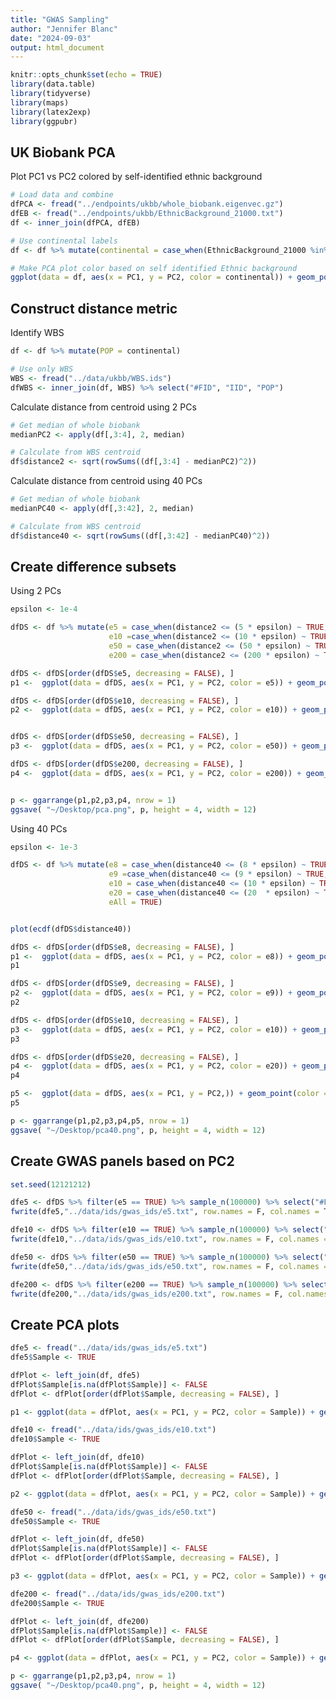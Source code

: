```yaml
---
title: "GWAS Sampling"
author: "Jennifer Blanc"
date: "2024-09-03"
output: html_document
---
```


```r
knitr::opts_chunk$set(echo = TRUE)
library(data.table)
library(tidyverse)
library(maps)
library(latex2exp)
library(ggpubr)
```

## UK Biobank PCA

Plot PC1 vs PC2 colored by self-identified ethnic background
```r
# Load data and combine
dfPCA <- fread("../endpoints/ukbb/whole_biobank.eigenvec.gz")
dfEB <- fread("../endpoints/ukbb/EthnicBackground_21000.txt")
df <- inner_join(dfPCA, dfEB)

# Use continental labels 
df <- df %>% mutate(continental = case_when(EthnicBackground_21000 %in% c(4, 4001, 4002, 4003) ~ "Africa", EthnicBackground_21000 %in% c(1, 1001, 1002, 1003) ~ "Europe", EthnicBackground_21000 %in% c(2, 2001, 2002, 2003, 2004) ~ "Mixed", EthnicBackground_21000 %in% c(3, 3001, 3002, 3003, 3004) ~ "Asia"))
```

```r
# Make PCA plot color based on self identified Ethnic background
ggplot(data = df, aes(x = PC1, y = PC2, color = continental)) + geom_point() + theme_classic(base_size = 14) + scale_color_manual(values = c("darkred", "navy", "goldenrod4", "gray50"), na.value = "gray70")
```

## Construct distance metric

Identify WBS
```r
df <- df %>% mutate(POP = continental)

# Use only WBS 
WBS <- fread("../data/ukbb/WBS.ids")
dfWBS <- inner_join(df, WBS) %>% select("#FID", "IID", "POP")
```

Calculate distance from centroid using 2 PCs
```r
# Get median of whole biobank
medianPC2 <- apply(df[,3:4], 2, median)

# Calculate from WBS centroid 
df$distance2 <- sqrt(rowSums((df[,3:4] - medianPC2)^2))
```

Calculate distance from centroid using 40 PCs
```r
# Get median of whole biobank
medianPC40 <- apply(df[,3:42], 2, median)

# Calculate from WBS centroid 
df$distance40 <- sqrt(rowSums((df[,3:42] - medianPC40)^2))
```


## Create difference subsets

Using 2 PCs
```r
epsilon <- 1e-4

dfDS <- df %>% mutate(e5 = case_when(distance2 <= (5 * epsilon) ~ TRUE, TRUE ~ FALSE),
                      e10 =case_when(distance2 <= (10 * epsilon) ~ TRUE, TRUE ~ FALSE),
                      e50 = case_when(distance2 <= (50 * epsilon) ~ TRUE, TRUE ~ FALSE),
                      e200 = case_when(distance2 <= (200 * epsilon) ~ TRUE, TRUE ~ FALSE))
```

```r
dfDS <- dfDS[order(dfDS$e5, decreasing = FALSE), ]
p1 <-  ggplot(data = dfDS, aes(x = PC1, y = PC2, color = e5)) + geom_point() + theme_classic(base_size = 14) + scale_color_manual(values = c("grey70", "darkred")) + ggtitle("e5") + theme(legend.position = "none")

dfDS <- dfDS[order(dfDS$e10, decreasing = FALSE), ]
p2 <-  ggplot(data = dfDS, aes(x = PC1, y = PC2, color = e10)) + geom_point() + theme_classic(base_size = 14) + scale_color_manual(values = c("grey70", "darkred")) + ggtitle("e10") + theme(legend.position = "none")


dfDS <- dfDS[order(dfDS$e50, decreasing = FALSE), ]
p3 <-  ggplot(data = dfDS, aes(x = PC1, y = PC2, color = e50)) + geom_point() + theme_classic(base_size = 14) + scale_color_manual(values = c("grey70", "darkred")) + ggtitle("e50") + theme(legend.position = "none")

dfDS <- dfDS[order(dfDS$e200, decreasing = FALSE), ]
p4 <-  ggplot(data = dfDS, aes(x = PC1, y = PC2, color = e200)) + geom_point(color = "darkred") + theme_classic(base_size = 14)  + ggtitle("e200") + theme(legend.position = "none")


p <- ggarrange(p1,p2,p3,p4, nrow = 1)
ggsave( "~/Desktop/pca.png", p, height = 4, width = 12)
```

Using 40 PCs
```r
epsilon <- 1e-3

dfDS <- df %>% mutate(e8 = case_when(distance40 <= (8 * epsilon) ~ TRUE, TRUE ~ FALSE),
                      e9 =case_when(distance40 <= (9 * epsilon) ~ TRUE, TRUE ~ FALSE),
                      e10 = case_when(distance40 <= (10 * epsilon) ~ TRUE, TRUE ~ FALSE),
                      e20 = case_when(distance40 <= (20  * epsilon) ~ TRUE, TRUE ~ FALSE),
                      eAll = TRUE)


plot(ecdf(dfDS$distance40))
```

```r
dfDS <- dfDS[order(dfDS$e8, decreasing = FALSE), ]
p1 <-  ggplot(data = dfDS, aes(x = PC1, y = PC2, color = e8)) + geom_point() + theme_classic(base_size = 14) + scale_color_manual(values = c("grey70", "darkred")) + ggtitle("e8") + theme(legend.position = "none")
p1

dfDS <- dfDS[order(dfDS$e9, decreasing = FALSE), ]
p2 <-  ggplot(data = dfDS, aes(x = PC1, y = PC2, color = e9)) + geom_point() + theme_classic(base_size = 14) + scale_color_manual(values = c("grey70", "darkred")) + ggtitle("e9") + theme(legend.position = "none")
p2

dfDS <- dfDS[order(dfDS$e10, decreasing = FALSE), ]
p3 <-  ggplot(data = dfDS, aes(x = PC1, y = PC2, color = e10)) + geom_point() + theme_classic(base_size = 14) + scale_color_manual(values = c("grey70", "darkred")) + ggtitle("e10") + theme(legend.position = "none")
p3

dfDS <- dfDS[order(dfDS$e20, decreasing = FALSE), ]
p4 <-  ggplot(data = dfDS, aes(x = PC1, y = PC2, color = e20)) + geom_point() + theme_classic(base_size = 14) + scale_color_manual(values = c("grey70", "darkred")) + ggtitle("e20") + theme(legend.position = "none")
p4

p5 <-  ggplot(data = dfDS, aes(x = PC1, y = PC2,)) + geom_point(color = "darkred") + theme_classic(base_size = 14) + ggtitle("All") + theme(legend.position = "none")
p5

p <- ggarrange(p1,p2,p3,p4,p5, nrow = 1)
ggsave( "~/Desktop/pca40.png", p, height = 4, width = 12)
```

## Create GWAS panels based on PC2 

```r
set.seed(12121212)

dfe5 <- dfDS %>% filter(e5 == TRUE) %>% sample_n(100000) %>% select("#FID", "IID", "POP")
fwrite(dfe5,"../data/ids/gwas_ids/e5.txt", row.names = F, col.names = T, quote = F, sep = "\t")

dfe10 <- dfDS %>% filter(e10 == TRUE) %>% sample_n(100000) %>% select("#FID", "IID", "POP")
fwrite(dfe10,"../data/ids/gwas_ids/e10.txt", row.names = F, col.names = T, quote = F, sep = "\t")

dfe50 <- dfDS %>% filter(e50 == TRUE) %>% sample_n(100000) %>% select("#FID", "IID", "POP")
fwrite(dfe50,"../data/ids/gwas_ids/e50.txt", row.names = F, col.names = T, quote = F, sep = "\t")

dfe200 <- dfDS %>% filter(e200 == TRUE) %>% sample_n(100000) %>% select("#FID", "IID", "POP")
fwrite(dfe200,"../data/ids/gwas_ids/e200.txt", row.names = F, col.names = T, quote = F, sep = "\t")
```

## Create PCA plots 

```r
dfe5 <- fread("../data/ids/gwas_ids/e5.txt")
dfe5$Sample <- TRUE

dfPlot <- left_join(df, dfe5)
dfPlot$Sample[is.na(dfPlot$Sample)] <- FALSE
dfPlot <- dfPlot[order(dfPlot$Sample, decreasing = FALSE), ]

p1 <- ggplot(data = dfPlot, aes(x = PC1, y = PC2, color = Sample)) + geom_point() + theme_classic(base_size = 14) + scale_color_manual(values = c("grey70", "orchid4")) + ggtitle(TeX("$5 \\epsilon$")) + theme(legend.position = "none",plot.title = element_text(hjust = 0.5))
```

```r
dfe10 <- fread("../data/ids/gwas_ids/e10.txt")
dfe10$Sample <- TRUE

dfPlot <- left_join(df, dfe10)
dfPlot$Sample[is.na(dfPlot$Sample)] <- FALSE
dfPlot <- dfPlot[order(dfPlot$Sample, decreasing = FALSE), ]

p2 <- ggplot(data = dfPlot, aes(x = PC1, y = PC2, color = Sample)) + geom_point() + theme_classic(base_size = 14) + scale_color_manual(values = c("grey70", "orchid4")) + ggtitle(TeX("$10 \\epsilon$")) + theme(legend.position = "none",plot.title = element_text(hjust = 0.5))
```
```r
dfe50 <- fread("../data/ids/gwas_ids/e50.txt")
dfe50$Sample <- TRUE

dfPlot <- left_join(df, dfe50)
dfPlot$Sample[is.na(dfPlot$Sample)] <- FALSE
dfPlot <- dfPlot[order(dfPlot$Sample, decreasing = FALSE), ]

p3 <- ggplot(data = dfPlot, aes(x = PC1, y = PC2, color = Sample)) + geom_point() + theme_classic(base_size = 14) + scale_color_manual(values = c("grey70", "orchid4")) + ggtitle(TeX("$50 \\epsilon$")) + theme(legend.position = "none",plot.title = element_text(hjust = 0.5))
```

```r
dfe200 <- fread("../data/ids/gwas_ids/e200.txt")
dfe200$Sample <- TRUE

dfPlot <- left_join(df, dfe200)
dfPlot$Sample[is.na(dfPlot$Sample)] <- FALSE
dfPlot <- dfPlot[order(dfPlot$Sample, decreasing = FALSE), ]

p4 <- ggplot(data = dfPlot, aes(x = PC1, y = PC2, color = Sample)) + geom_point() + theme_classic(base_size = 14) + scale_color_manual(values = c("grey70", "orchid4")) + ggtitle(TeX("$200 \\epsilon$")) + theme(legend.position = "none",plot.title = element_text(hjust = 0.5))
```
```r
p <- ggarrange(p1,p2,p3,p4, nrow = 1)
ggsave( "~/Desktop/pca40.png", p, height = 4, width = 12)
```

